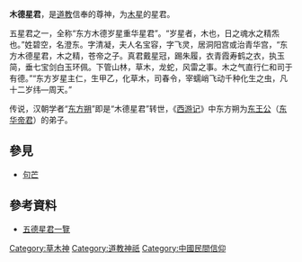 '''木德星君'''，是[[道教|道教]]信奉的尊神，为[[木星|木星]]的星君。

五星君之一，全称“东方木德岁星重华星君”。“岁星者，木也，日之魂水之精炁也。”姓碧空，名澄东。字清凝，夫人名宝容，字飞灵，居洞阳宫或治青华宫，“东方木德星君，木之精，苍帝之子。真君戴星冠，踢朱履，衣青霞寿鹤之衣，执玉简，垂七宝剑白玉环佩。下管山林，草木，龙蛇，风雷之事。木之气直行仁和司于有德。”“东方岁星主仁，生甲乙，化草木，司春令，宰蠕峭飞动千种化生之虫，凡十二岁纬—周天。”

传说，汉朝学者“[[东方朔|东方朔]]”即是“木德星君”转世，《[[西游记|西游记]]》中东方朔为[[东王公|东王公]]（[[东华帝君|东华帝君]]）的弟子。

== 參見 ==
*[[句芒|句芒]]

== 參考資料 ==
*[http://sanching.org.tw/jdc44 五德星君一覽] {{Wayback|url=http://sanching.org.tw/jdc44 |date=20160715042454 }}

[[Category:草木神|Category:草木神]]
[[Category:道教神祇|Category:道教神祇]]
[[Category:中國民間信仰|Category:中國民間信仰]]